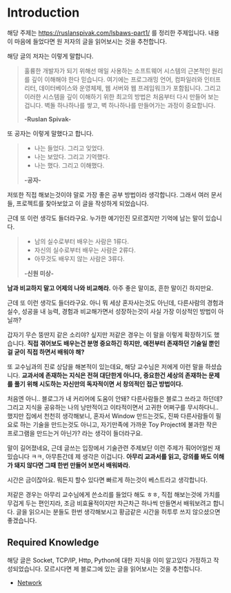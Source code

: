# Introduction
해당 주제는 https://ruslanspivak.com/lsbaws-part1/ 를 정리한 주제입니다. 내용이 마음에 들었다면 원 저자의 글을 읽어보시는 것을 추천합니다.

해당 글의 저자는 이렇게 말합니다.

> 훌륭한 개발자가 되기 위해선 매일 사용하는 소프트웨어 시스템의 근본적인 원리를 깊이 이해해야 한다 믿습니다. 여기에는 프로그래밍 언어, 컴파일러와 인터프리터, 데이터베이스와 운영체제, 웹 서버와 웹 프레임워크가 포함됩니다. 그리고 이러한 시스템을 깊이 이해하기 위한 최고의 방법은 처음부터 다시 만들어 보는겁니다. 벽돌 하나하나를 쌓고, 벽 하나하나를 만들어가는 과정이 중요합니다.
>
>
>**-Ruslan Spivak-**

또 공자는 이렇게 말했다고 합니다.

> * 나는 들었다. 그리고 잊었다.
> * 나는 보았다. 그리고 기억했다.
> * 나는 했다. 그리고 이해했다.
>
>
> **-공자-**

저또한 직접 해보는것이야 말로 가장 좋은 공부 방법이라 생각합니다. 그래서 여러 문서들, 프로젝트를 찾아보았고 이 글을 작성하게 되었습니다.

근데 또 이런 생각도 들더라구요. 누가한 예기인진 모르겠지만 기억에 남는 말이 있습니다.

> * 남의 실수로부터 배우는 사람은 1류다.
> * 자신의 실수로부터 배우는 사람은 2류다.
> * 아무것도 배우지 않는 사람은 3류다.
>
>
> **-신원 미상-**

**남과 비교하지 말고 어제의 나와 비교해라.** 아주 좋은 말이죠, 흔한 말이긴 하지만요.

근데 또 이런 생각도 들더라구요. 아니 뭐 세상 혼자사는것도 아닌데, 다른사람의 경험과 실수, 성공을 내 능력, 경험과 비교해가면서 성장하는것이 사실 가장 이상적인 방법이 아닐까?

갑자기 무슨 뚱딴지 같은 소리야? 싶지만 저같은 경우는 이 말을 이렇게 확장하기도 했습니다. **직접 겪어보도 배우는건 분명 중요하긴 하지만, 예전부터 존재하던 기술일 뿐인걸 굳이 직접 하면서 배워야 해?**

또 교수님과의 진로 상담을 해본적이 있는데요, 해당 교수님은 저에게 이런 말을 하셨습니다. **교과서에 존재하는 지식은 전혀 대단한게 아니다, 중요한건 세상의 존재하는 문제를 풀기 위해 시도하는 자신만의 독자적이면 서 창의적인 접근 방법이다.**

처음엔 아니.. 블로그가 내 커리어에 도움이 안돼? 다른사람들은 블로그 쓰라고 하던데? 그리고 지식을 공유하는 나의 낭만적이고 이타적이면서 고귀한 어쩌구를 무시하다니.. 했지만 집에서 천천히 생각해보니, 혼자서 Window 만드는것도, 진짜 다른사람들이 필요로 하는 기술을 만드는것도 아니고, 자기만족에 가까운 Toy Project에 불과한 작은 프로그램을 만드는거 아닌가? 라는 생각이 들더라구요.

말이 길어졌네요, 근데 글쓰는 입장에서 기술관련 주제보단 이런 주제가 훠어어얼씬 재밌습니다 ㅋㅋ, 아무튼간데 제 생각은 이겁니다. **아무리 교과서를 읽고, 강의를 봐도 이해가 돼지 않다면 그때 한번 만들어 보면서 배워봐라.**

시간은 금이잖아요. 뭐든지 할수 있다면 빠르게 하는것이 베스트라고 생각합니다.

저같은 경우는 아무리 교수님에게 쓴소리를 들었다 해도 ㅎㅎ, 직접 해보는것에 가치를 무겁게 두는 편인지라, 조금 비효율적이지만 차근차근 하나씩 만들면서 배워보려고 합니다. 글을 읽으시는 분들도 한번 생각해보시고 황금같은 시간을 허투루 쓰지 않으셨으면 좋겠습니다.

## Required Knowledge
해당 글은 Socket, TCP/IP, Http, Python에 대한 지식을 이미 알고있다 가정하고 작성되었습니다. 모르시다면 제 블로그에 있는 글을 읽어보시는 것을 추천합니다.

* [Network](tomatoM4to.github.io/network/[1]-Introduction)